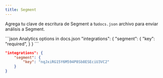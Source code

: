```yaml
---
title: Segment
---
```


Agrega tu clave de escritura de Segment a tu`docs.json` archivo para enviar análisis a Segment.

<CodeGroup>
  ```json Analytics options in docs.json
  "integrations": {
      "segment": {
          "key": "required",
      }
  }
  ```

  ```json Example
  "integrations": {
      "segment": {
          "key": "nqJxiRG15Y6M594P8Sb8ESEciU3VC2"
      }
  }
  ```
</CodeGroup>
